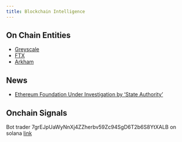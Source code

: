 ```yaml
---
title: Blockchain Intelligence
---
```


## On Chain Entities

- [Greyscale](https://platform.arkhamintelligence.com/explorer/entity/grayscale)
- [FTX](https://platform.arkhamintelligence.com/explorer/entity/ftx)
- [Arkham](https://platform.arkhamintelligence.com/explorer/entity/arkham)

## News

- [Ethereum Foundation Under Investigation by 'State Authority'](https://www.coindesk.com/business/2024/03/20/ethereum-foundation-under-investigation-by-state-authority/?utm_term=organic&utm_source=twitter&utm_campaign=coindesk_main&utm_content=editorial&utm_medium=social)

## Onchain Signals

Bot trader 7grEJpUaWyNnXj4ZZherbv59Zc94SgD6T2b6S8YtXALB on solana [link](https://x.com/SOLWookie/status/1773085498614956218?s=20)